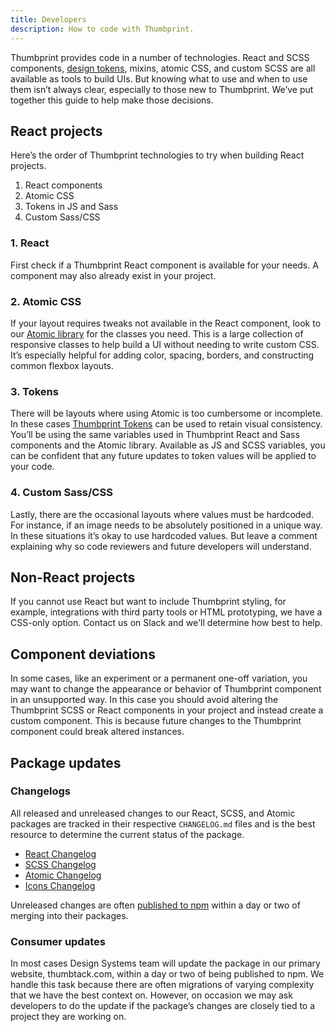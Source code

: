 ```yaml
---
title: Developers
description: How to code with Thumbprint.
---
```


Thumbprint provides code in a number of technologies. React and SCSS components, [design tokens](https://medium.com/eightshapes-llc/tokens-in-design-systems-25dd82d58421), mixins, atomic CSS, and custom SCSS are all available as tools to build UIs. But knowing what to use and when to use them isn’t always clear, especially to those new to Thumbprint. We’ve put together this guide to help make those decisions.

## React projects

Here’s the order of Thumbprint technologies to try when building React projects.

1. React components
2. Atomic CSS
3. Tokens in JS and Sass
4. Custom Sass/CSS

### 1. React

First check if a Thumbprint React component is available for your needs. A component may also already exist in your project.

### 2. Atomic CSS

If your layout requires tweaks not available in the React component, look to our [Atomic library](/atomic/usage/) for the classes you need. This is a large collection of responsive classes to help build a UI without needing to write custom CSS. It’s especially helpful for adding color, spacing, borders, and constructing common flexbox layouts.

### 3. Tokens

There will be layouts where using Atomic is too cumbersome or incomplete. In these cases [Thumbprint Tokens](/tokens/) can be used to retain visual consistency. You’ll be using the same variables used in Thumbprint React and Sass components and the Atomic library. Available as JS and SCSS variables, you can be confident that any future updates to token values will be applied to your code.

### 4. Custom Sass/CSS

Lastly, there are the occasional layouts where values must be hardcoded. For instance, if an image needs to be absolutely positioned in a unique way. In these situations it’s okay to use hardcoded values. But leave a comment explaining why so code reviewers and future developers will understand.

## Non-React projects

If you cannot use React but want to include Thumbprint styling, for example, integrations with third party tools or HTML prototyping, we have a CSS-only option. Contact us on Slack and we'll determine how best to help.

## Component deviations

In some cases, like an experiment or a permanent one-off variation, you may want to change the appearance or behavior of Thumbprint component in an unsupported way. In this case you should avoid altering the Thumbprint SCSS or React components in your project and instead create a custom component. This is because future changes to the Thumbprint component could break altered instances.

## Package updates

### Changelogs

All released and unreleased changes to our React, SCSS, and Atomic packages are tracked in their respective `CHANGELOG.md` files and is the best resource to determine the current status of the package.

-   [React Changelog](https://github.com/thumbtack/thumbprint/blob/master/packages/thumbprint-react/CHANGELOG.md)
-   [SCSS Changelog](https://github.com/thumbtack/thumbprint/blob/master/packages/thumbprint-scss/CHANGELOG.md)
-   [Atomic Changelog](https://github.com/thumbtack/thumbprint/blob/master/packages/thumbprint-atomic/CHANGELOG.md)
-   [Icons Changelog](https://github.com/thumbtack/thumbprint-icons/blob/master/CHANGELOG.md)

Unreleased changes are often [published to npm](https://github.com/thumbtack/thumbprint/blob/master/RELEASING.md) within a day or two of merging into their packages.

### Consumer updates

In most cases Design Systems team will update the package in our primary website, thumbtack.com, within a day or two of being published to npm. We handle this task because there are often migrations of varying complexity that we have the best context on. However, on occasion we may ask developers to do the update if the package’s changes are closely tied to a project they are working on.
